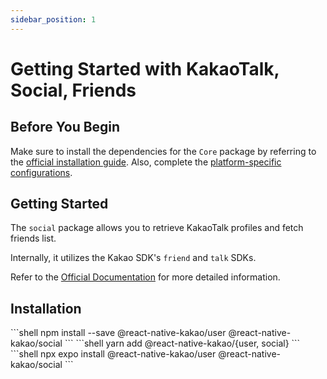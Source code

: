 ```yaml
---
sidebar_position: 1
---
```





# Getting Started with KakaoTalk, Social, Friends

## Before You Begin

Make sure to install the dependencies for the `Core` package by referring to the [official installation guide](/docs/install-core). Also, complete the [platform-specific configurations](/docs/install-android).

## Getting Started

The `social` package allows you to retrieve KakaoTalk profiles and fetch friends list.

Internally, it utilizes the Kakao SDK's `friend` and `talk` SDKs.

Refer to the [Official Documentation](https://developers.kakao.com/docs/latest/ko/kakaotalk-social/common) for more detailed information.

## Installation

<Tabs>
  <TabItem value="npm" label="NPM" default>
    ```shell
    npm install --save @react-native-kakao/user @react-native-kakao/social
    ```
  </TabItem>
  <TabItem value="yarn" label="Yarn">
    ```shell
    yarn add @react-native-kakao/{user, social}
    ```
  </TabItem>
  <TabItem value="expo" label="Expo">
    ```shell
    npx expo install @react-native-kakao/user @react-native-kakao/social
    ```
  </TabItem>
</Tabs>
